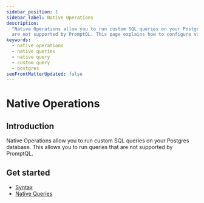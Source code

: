 ```yaml
---
sidebar_position: 1
sidebar_label: Native Operations
description:
  "Native Operations allow you to run custom SQL queries on your Postgres database. This allows you to run queries that
  are not supported by PromptQL. This page explains how to configure various types of native queries in PromptQL."
keywords:
  - native operations
  - native queries
  - native query
  - custom query
  - postgres
seoFrontMatterUpdated: false
---
```


# Native Operations

## Introduction

Native Operations allow you to run custom SQL queries on your Postgres database. This allows you to run queries that are not supported by PromptQL.

## Get started

- [Syntax](/reference/connectors/nativeQuerySyntax.mdx)
- [Native Queries](/reference/connectors/postgresql/native-operations/native-queries.mdx)
